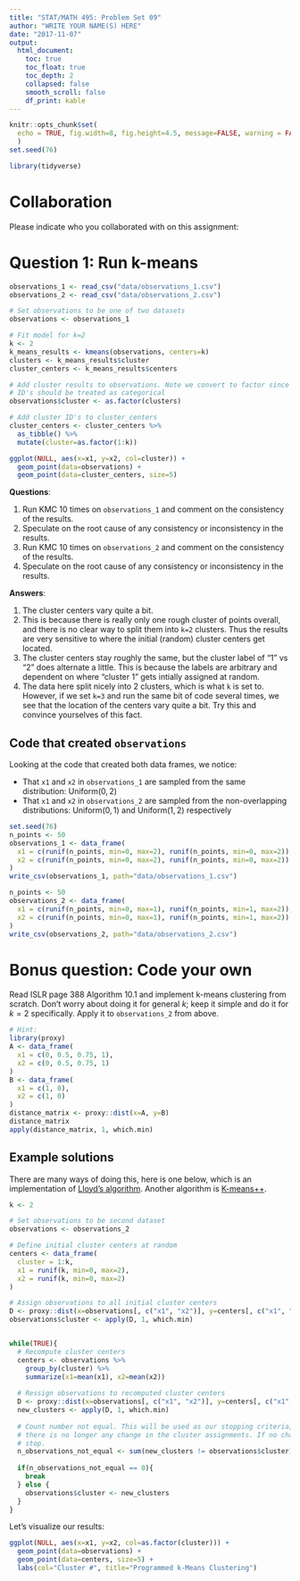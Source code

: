 ```yaml
---
title: "STAT/MATH 495: Problem Set 09"
author: "WRITE YOUR NAME(S) HERE"
date: "2017-11-07"
output:
  html_document:
    toc: true
    toc_float: true
    toc_depth: 2
    collapsed: false
    smooth_scroll: false
    df_print: kable
---
```


```r
knitr::opts_chunk$set(
  echo = TRUE, fig.width=8, fig.height=4.5, message=FALSE, warning = FALSE
  )
set.seed(76)

library(tidyverse)
```



# Collaboration

Please indicate who you collaborated with on this assignment: 



# Question 1: Run k-means

```r
observations_1 <- read_csv("data/observations_1.csv")
observations_2 <- read_csv("data/observations_2.csv")

# Set observations to be one of two datasets
observations <- observations_1

# Fit model for k=2
k <- 2
k_means_results <- kmeans(observations, centers=k)
clusters <- k_means_results$cluster
cluster_centers <- k_means_results$centers

# Add cluster results to observations. Note we convert to factor since cluster
# ID's should be treated as categorical
observations$cluster <- as.factor(clusters)

# Add cluster ID's to cluster_centers
cluster_centers <- cluster_centers %>% 
  as_tibble() %>% 
  mutate(cluster=as.factor(1:k))

ggplot(NULL, aes(x=x1, y=x2, col=cluster)) +
  geom_point(data=observations) +
  geom_point(data=cluster_centers, size=5)
```

**Questions**:

1. Run KMC 10 times on `observations_1` and comment on the consistency of the
results.
1. Speculate on the root cause of any consistency or inconsistency in the
results.
1. Run KMC 10 times on `observations_2` and comment on the consistency of the
results.
1. Speculate on the root cause of any consistency or inconsistency in the
results.

**Answers**:

1. The cluster centers vary quite a bit.
1. This is because there is really only one rough cluster of points overall, and there is no clear way to split them into `k=2` clusters. Thus the results are very sensitive to where the initial (random) cluster centers get located.
1. The cluster centers stay roughly the same, but the cluster label of "1" vs "2" does alternate a little. This is because the labels are arbitrary and dependent on where "cluster 1" gets intially assigned at random.
1. The data here split nicely into 2 clusters, which is what `k` is set to. However, if we set `k=3` and run the same bit of code several times, we see that the location of the centers vary quite a bit. Try this and convince yourselves of this fact.


## Code that created `observations`

Looking at the code that created both data frames, we notice:

* That `x1` and `x2` in `observations_1` are sampled from the same distribution: Uniform$(0,2)$
* That `x1` and `x2` in `observations_2` are sampled from the non-overlapping distributions: Uniform$(0,1)$ and Uniform$(1,2)$ respectively

```r
set.seed(76)
n_points <- 50
observations_1 <- data_frame(
  x1 = c(runif(n_points, min=0, max=2), runif(n_points, min=0, max=2)),
  x2 = c(runif(n_points, min=0, max=2), runif(n_points, min=0, max=2))
)
write_csv(observations_1, path="data/observations_1.csv")

n_points <- 50
observations_2 <- data_frame(
  x1 = c(runif(n_points, min=0, max=1), runif(n_points, min=1, max=2)),
  x2 = c(runif(n_points, min=0, max=1), runif(n_points, min=1, max=2))
)
write_csv(observations_2, path="data/observations_2.csv")
```




# Bonus question: Code your own

Read ISLR page 388 Algorithm 10.1 and implement k-means clustering from scratch.
Don't worry about doing it for general $k$; keep it simple and do it for $k=2$
specifically. Apply it to `observations_2` from above.

```r
# Hint:
library(proxy)
A <- data_frame(
  x1 = c(0, 0.5, 0.75, 1),
  x2 = c(0, 0.5, 0.75, 1)
)
B <- data_frame(
  x1 = c(1, 0),
  x2 = c(1, 0)
)
distance_matrix <- proxy::dist(x=A, y=B)
distance_matrix
apply(distance_matrix, 1, which.min)
```


## Example solutions

There are many ways of doing this, here is one below, which is an implementation of
[Lloyd's algorithm](https://en.wikipedia.org/wiki/Lloyd%27s_algorithm). Another algorithm is [K-means++](https://en.wikipedia.org/wiki/K-means%2B%2B).

```r
k <- 2

# Set observations to be second dataset
observations <- observations_2

# Define initial cluster centers at random
centers <- data_frame(
  cluster = 1:k,
  x1 = runif(k, min=0, max=2),
  x2 = runif(k, min=0, max=2)
)

# Assign observations to all initial cluster centers
D <- proxy::dist(x=observations[, c("x1", "x2")], y=centers[, c("x1", "x2")])
observations$cluster <- apply(D, 1, which.min)


while(TRUE){
  # Recompute cluster centers
  centers <- observations %>% 
    group_by(cluster) %>% 
    summarize(x1=mean(x1), x2=mean(x2))
  
  # Ressign observations to recomputed cluster centers
  D <- proxy::dist(x=observations[, c("x1", "x2")], y=centers[, c("x1", "x2")])
  new_clusters <- apply(D, 1, which.min)
  
  # Count number not equal. This will be used as our stopping criteria, when
  # there is no longer any change in the cluster assignments. If no change, then
  # stop.
  n_observations_not_equal <- sum(new_clusters != observations$cluster)
  
  if(n_observations_not_equal == 0){
    break
  } else {
    observations$cluster <- new_clusters
  }
}
```

Let's visualize our results:

```r
ggplot(NULL, aes(x=x1, y=x2, col=as.factor(cluster))) +
  geom_point(data=observations) +
  geom_point(data=centers, size=5) +
  labs(col="Cluster #", title="Programmed k-Means Clustering")
```